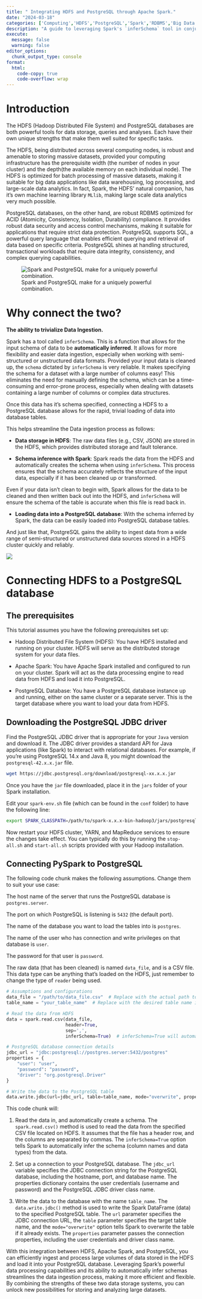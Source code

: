 ---
title: " Integrating HDFS and PostgreSQL through Apache Spark."
date: "2024-03-18"
categories: ['Computing','HDFS','PostgreSQL','Spark','RDBMS','Big Data']
description: "A guide to leveraging Spark's `inferSchema` tool in conjunction with the HDFS to streamline PostgreSQL database schema/table creation."
execute: 
  message: false
  warning: false
editor_options: 
  chunk_output_type: console
format:
  html:
    code-copy: true
    code-overflow: wrap
---

# Introduction

The HDFS (Hadoop Distributed File System) and PostgreSQL databases are both powerful tools for data storage, queries and analyses. Each have their own unique strengths that make them well suited for specific tasks. 

The HDFS, being distributed across several computing nodes, is robust and amenable to storing massive datasets, provided your computing infrastructure has the prerequisite width (the number of nodes in your cluster) and the depth(the available memory on each individual node). The HDFS is optimized for batch processing of massive datasets, making it suitable for big data applications like data warehousing, log processing, and large-scale data analytics. In fact, Spark, the HDFS' natural companion, has it's own machine learning library `MLlib`, making large scale data analytics very much possible.

PostgreSQL databases, on the other hand, are robust RDBMS optimized for ACID (Atomicity, Consistency, Isolation, Durability) compliance. It provides robust data security and access control mechanisms, making it suitable for applications that require strict data protection. PostgreSQL supports SQL, a powerful query language that enables efficient querying and retrieval of data based on specific criteria. PostgreSQL shines at handling structured, transactional workloads that require data integrity, consistency, and complex querying capabilities.

![Spark and PostgreSQL make for a uniquely powerful combination.](post_HDFS.png){fig-align="center"}

# Why connect the two?

**The ability to trivialize Data Ingestion.**

Spark has a tool called `inferSchema`. This is a function that allows for the input schema of data to be **automatically inferred**. It allows for more flexibility and easier data ingestion, especially when working with semi-structured or unstructured data formats. Provided your input data is cleaned up, the `schema` dictated by `inferSchema` is very reliable. It makes specifying the schema for a dataset with a large number of columns easy!
This eliminates the need for manually defining the schema, which can be a time-consuming and error-prone process, especially when dealing with datasets containing a large number of columns or complex data structures. 

Once this data has it's schema specified, connecting a HDFS to a PostgreSQL database allows for the rapid, trivial loading of data into database tables. 

This helps streamline the Data ingestion process as follows: 


- **Data storage in HDFS**: The raw data files (e.g., CSV, JSON) are stored in the HDFS, which provides distributed storage and fault tolerance.

- **Schema inference with Spark**: Spark reads the data from the HDFS and automatically creates the schema when using `inferSchema`. This process ensures that the schema accurately reflects the structure of the input data, especially if it has been cleaned up or transformed.

Even if your data isn't clean to begin with, Spark allows for the data to be cleaned and then written back out into the HDFS, and `inferSchema` will ensure the schema of the table is accurate when this file is read back in.

- **Loading data into a PostgreSQL database**: With the schema inferred by Spark, the data can be easily loaded into PostgreSQL database tables. 

And just like that, PostgreSQL gains the ability to ingest data from a wide range of semi-structured or unstructured data sources stored in a HDFS cluster quickly and reliably.

![](flowchart.png){fig-align="center"}


# Connecting HDFS to a PostgreSQL database

## The prerequisites 

This tutorial assumes you have the following prerequisites set up:

- Hadoop Distributed File System (HDFS): You have HDFS installed and running on your cluster. HDFS will serve as the distributed storage system for your data files.

- Apache Spark: You have Apache Spark installed and configured to run on your cluster. Spark will act as the data processing engine to read data from HDFS and load it into PostgreSQL.
- 
PostgreSQL Database: You have a PostgreSQL database instance up and running, either on the same cluster or a separate server. This is the target database where you want to load your data from HDFS.


## Downloading the PostgreSQL JDBC driver

Find the PostgreSQL JDBC driver that is appropriate for your `Java` version and download it. The JDBC driver provides a standard API for Java applications (like Spark) to interact with relational databases. For example, if you're using PostgreSQL 14.x and Java 8, you might download the `postgresql-42.x.x.jar` file.

```bash
wget https://jdbc.postgresql.org/download/postgresql-xx.x.x.jar
```
Once you have the `jar` file downloaded, place it in the `jars` folder of your Spark installation. 

Edit your `spark-env.sh` file (which can be found in the `conf` folder) to have the following line:

```bash
export SPARK_CLASSPATH=/path/to/spark-x.x.x-bin-hadoop3/jars/postgresql-xx.x.x.jar 
```
Now restart your HDFS cluster, YARN, and MapReduce services to ensure the changes take effect. You can typically do this by running the `stop-all.sh` and `start-all.sh` scripts provided with your Hadoop installation.

## Connecting PySpark to PostgreSQL

The following code chunk makes the following assumptions. Change them to suit your use case: 

The host name of the server that runs the PostgreSQL database is `postgres.server`.

The port on which PostgreSQL is listening is `5432` (the default port).

The name of the database you want to load the tables into is `postgres`.

The name of the user who has connection and write privileges on that database is `user`. 

The password for that user is `password`. 

The raw data (that has been cleaned) is named `data_file`, and is a CSV file. This data type can be anything that's loaded on the HDFS, just remember to change the type of `reader` being used.

```python
# Assumptions and configurations
data_file = "/path/to/data_file.csv"  # Replace with the actual path to your data file on HDFS
table_name = "your_table_name"  # Replace with the desired table name in PostgreSQL

# Read the data from HDFS
data = spark.read.csv(data_file,
                      header=True,
                      sep=',',
                      inferSchema=True)  # inferSchema=True will automatically infer the schema

# PostgreSQL database connection details
jdbc_url = "jdbc:postgresql://postgres.server:5432/postgres"
properties = {
    "user": "user",
    "password": "password",
    "driver": "org.postgresql.Driver"
}

# Write the data to the PostgreSQL table
data.write.jdbc(url=jdbc_url, table=table_name, mode="overwrite", properties=properties)
```    

This code chunk will: 

1. Read the data in, and automatically create a schema. The `spark.read.csv()` method is used to read the data from the specified CSV file located on HDFS. It assumes that the file has a header row, and the columns are separated by commas. The `inferSchema=True` option tells Spark to automatically infer the schema (column names and data types) from the data.

2. Set up a connection to your PostgreSQL database.  The `jdbc_url` variable specifies the JDBC connection string for the PostgreSQL database, including the hostname, port, and database name. The properties dictionary contains the user credentials (username and password) and the PostgreSQL JDBC driver class name.

3. Write the data to the database with the name `table_name`. The `data.write.jdbc()` method is used to write the Spark DataFrame (data) to the specified PostgreSQL table. The `url` parameter specifies the JDBC connection URL, the `table` parameter specifies the target table name, and the `mode="overwrite"` option tells Spark to overwrite the table if it already exists. The `properties` parameter passes the connection properties, including the user credentials and driver class name.

With this integration between HDFS, Apache Spark, and PostgreSQL, you can efficiently ingest and process large volumes of data stored in the HDFS and load it into your PostgreSQL database. Leveraging Spark's powerful data processing capabilities and its ability to automatically infer schemas streamlines the data ingestion process, making it more efficient and flexible. By combining the strengths of these two data storage systems, you can unlock new possibilities for storing and analyzing large datasets.